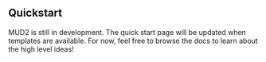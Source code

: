 ## Quickstart

MUD2 is still in development. The quick start page will be updated when templates are available.
For now, feel free to browse the docs to learn about the high level ideas!
